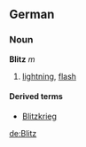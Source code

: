 ==German==
===Noun===
'''Blitz''' ''m''

# [[lightning]], [[flash]]

====Derived terms====
*[[Blitzkrieg]]

[[de:Blitz]]